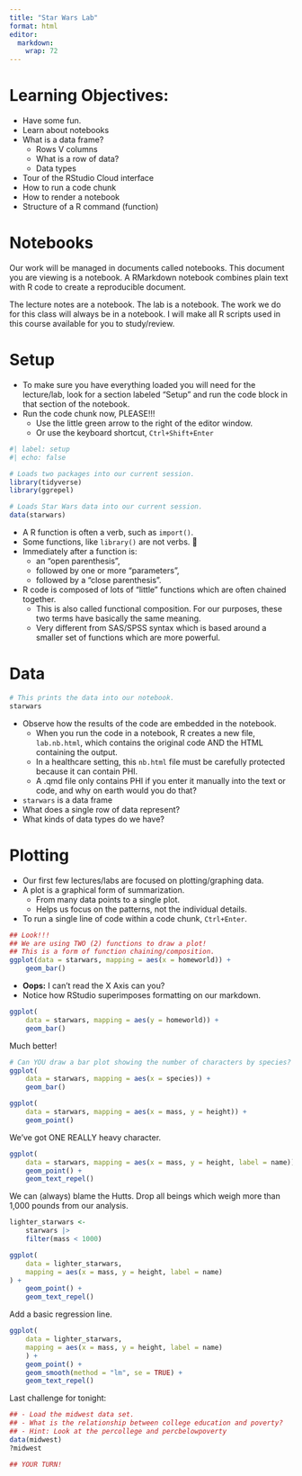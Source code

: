 ```yaml
---
title: "Star Wars Lab"
format: html
editor: 
  markdown: 
    wrap: 72
---
```


# Learning Objectives:

- Have some fun.
- Learn about notebooks
- What is a data frame?
  - Rows V columns
  - What is a row of data?
  - Data types
- Tour of the RStudio Cloud interface
- How to run a code chunk
- How to render a notebook
- Structure of a R command (function)

# Notebooks

Our work will be managed in documents called notebooks. This document you are viewing is a notebook. A RMarkdown notebook combines plain text with R code to create a reproducible document.

The lecture notes are a notebook. The lab is a notebook. The work we do for this class will always be in a notebook. I will make all R scripts used in this course available for you to study/review.

# Setup

- To make sure you have everything loaded you will need for the lecture/lab, look for a section labeled "Setup" and run the code block in that section of the notebook.
- Run the code chunk now, PLEASE!!!
  - Use the little green arrow to the right of the editor window.
  - Or use the keyboard shortcut, `Ctrl+Shift+Enter`

```r
#| label: setup
#| echo: false

# Loads two packages into our current session.
library(tidyverse)
library(ggrepel)

# Loads Star Wars data into our current session.
data(starwars)
```

- A R function is often a verb, such as `import()`.
- Some functions, like `library()` are not verbs. 🤷
- Immediately after a function is:
  - an "open parenthesis",
  - followed by one or more "parameters",
  - followed by a "close parenthesis".
- R code is composed of lots of "little" functions which are often chained together.
  - This is also called functional composition. For our purposes, these two terms have basically the same meaning.
  - Very different from SAS/SPSS syntax which is based around a smaller set of functions which are more powerful.

# Data

```r
# This prints the data into our notebook.
starwars
```

- Observe how the results of the code are embedded in the notebook.
  - When you run the code in a notebook, R creates a new file, `lab.nb.html`, which contains the original code AND the HTML containing the output.
  - In a healthcare setting, this `nb.html` file must be carefully protected because it can contain PHI.
  - A .qmd file only contains PHI if you enter it manually into the text or code, and why on earth would you do that?
- `starwars` is a data frame
- What does a single row of data represent?
- What kinds of data types do we have?

# Plotting

- Our first few lectures/labs are focused on plotting/graphing data.
- A plot is a graphical form of summarization.
  - From many data points to a single plot.
  - Helps us focus on the patterns, not the individual details.
- To run a single line of code within a code chunk, `Ctrl+Enter`.

```r
## Look!!!
## We are using TWO (2) functions to draw a plot!
## This is a form of function chaining/composition.
ggplot(data = starwars, mapping = aes(x = homeworld)) +
    geom_bar()
```

- **Oops:** I can't read the X Axis can you?
- Notice how RStudio superimposes formatting on our markdown.

```r
ggplot(
    data = starwars, mapping = aes(y = homeworld)) +
    geom_bar()
```

Much better!

```r
# Can YOU draw a bar plot showing the number of characters by species?
ggplot(
    data = starwars, mapping = aes(x = species)) +
    geom_bar()
```

```r
ggplot(
    data = starwars, mapping = aes(x = mass, y = height)) +
    geom_point()
```

We've got ONE REALLY heavy character.

```r
ggplot(
    data = starwars, mapping = aes(x = mass, y = height, label = name)) +
    geom_point() +
    geom_text_repel()
```

We can (always) blame the Hutts. Drop all beings which weigh more than 1,000 pounds from our analysis.

```r
lighter_starwars <-
    starwars |>
    filter(mass < 1000)

ggplot(
    data = lighter_starwars,
    mapping = aes(x = mass, y = height, label = name)
) +
    geom_point() +
    geom_text_repel()
```

Add a basic regression line.

```r
ggplot(
    data = lighter_starwars,
    mapping = aes(x = mass, y = height, label = name)
    ) +
    geom_point() +
    geom_smooth(method = "lm", se = TRUE) +
    geom_text_repel()
```

Last challenge for tonight:

```r
## - Load the midwest data set.
## - What is the relationship between college education and poverty?
## - Hint: Look at the percollege and percbelowpoverty
data(midwest)
?midwest

## YOUR TURN!

```
